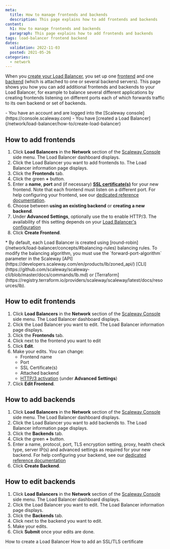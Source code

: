 ```yaml
---
meta:
  title: How to manage frontends and backends
  description: This page explains how to add frontends and backends
content:
  h1: How to manage frontends and backends
  paragraph: This page explains how to add frontends and backends
tags: load-balancer frontend backend 
dates:
  validation: 2022-11-03
  posted: 2021-05-26
categories:
  - network
---
```


When you [create your Load Balancer](/network/load-balancer/how-to/create-load-balancer/), you set up one [frontend](/network/load-balancer/concepts/#frontends) and one [backend](/network/load-balancer/concepts/#backends) (which is attached to one or several backend servers). This page shows you how you can add additional frontends and backends to your Load Balancer, for example to balance several different applications by creating frontends listening on different ports each of which forwards traffic to its own backend or set of backends.

<Macro id="iam-requirements" />
 
<Message type="requirement">
  - You have an account and are logged into the [Scaleway console](https://console.scaleway.com) 
  - You have [created a Load Balancer](/network/load-balancer/how-to/create-load-balancer)
</Message>

## How to add frontends

1. Click **Load Balancers** in the **Network** section of the [Scaleway Console](https://console.scaleway.com) side menu. The Load Balancer dashboard displays. 
2. Click the Load Balancer you want to add frontends to. The Load Balancer information page displays. 
3. Click the **Frontends** tab.
4. Click the green **+** button.
    <Lightbox src="scaleway-add-frontends.webp" />
5. Enter a **name**, **port** and (if necessary) [**SSL certificate(s)**](/network/load-balancer/how-to/add-certificate) for your new frontend. Note that each frontend must listen on a different port. For help configuring your frontend, see our [dedicated reference documentation](/network/load-balancer/reference-content/configuring-load-balancer).
6. Choose between **using an existing backend** or **creating a new backend**.
7. Under **Advanced Settings**, optionally use the <Icon name="toggle" /> to enable HTTP/3. The availability of this setting depends on your [Load Balancer's configuration](/network/load-balancer/reference-content/http2-http3/)
8. Click **Create Frontend**.
  <Message type="note">
    * By default, each Load Balancer is created using [round-robin](/network/load-balancer/concepts/#balancing-rules) balancing rules. To modify the balancing algorithm, you must use the `forward-port-algorithm` parameter in the Scaleway [API](https://developers.scaleway.com/en/products/lb/zoned_api/) [CLI](https://github.com/scaleway/scaleway-cli/blob/master/docs/commands/lb.md) or [Terraform](https://registry.terraform.io/providers/scaleway/scaleway/latest/docs/resources/lb).
  </Message>
  
## How to edit frontends

1. Click **Load Balancers** in the **Network** section of the [Scaleway Console](https://console.scaleway.com) side menu. The Load Balancer dashboard displays. 
2. Click the Load Balancer you want to edit. The Load Balancer information page displays. 
3. Click the **Frontends** tab.
4. Click <Icon name="more" /> next to the frontend you want to edit
5. Click **Edit**.
6. Make your edits. You can change:
    - Frontend name
    - Port
    - SSL Certificate(s)
    - Attached backend
    - [HTTP/3 activation](/network/load-balancer/reference-content/http2-http3/#http3) (under **Advanced Settings**)
4. Click **Edit Frontend**.

## How to add backends

1. Click **Load Balancers** in the **Network** section of the [Scaleway Console](https://console.scaleway.com) side menu. The Load Balancer dashboard displays. 
2. Click the Load Balancer you want to add backends to. The Load Balancer information page displays. 
3. Click the **Backends** tab.
4. Click the green **+** button.
    <Lightbox src="scaleway-add-backends.webp" />
5. Enter a name, protocol, port, TLS encryption setting, proxy, health check type,  server IP(s) and advanced settings as required for your new backend. For help configuring your backend, see our [dedicated reference documentation](/network/load-balancer/reference-content/configuring-load-balancer)
6. Click **Create Backend**.

## How to edit backends

1. Click **Load Balancers** in the **Network** section of the [Scaleway Console](https://console.scaleway.com) side menu. The Load Balancer dashboard displays. 
2. Click the Load Balancer you want to edit. The Load Balancer information page displays. 
3. Click the **Backends** tab.
4. Click <Icon name="edit" /> next to the backend you want to edit.
5. Make your edits. 
    <Lightbox src="scaleway-edit-backends.webp" />
6. Click **Submit** once your edits are done.

<Navigation title="See Also">
  <PreviousButton to="/network/load-balancer/how-to/create-load-balancer/">How to create a Load Balancer</PreviousButton>
  <NextButton to="/network/load-balancer/how-to/add-certificate/">How to add an SSL/TLS certificate </NextButton>
</Navigation>
